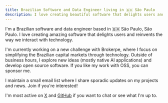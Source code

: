 ```yaml
---
title: Brazilian Software and Data Engineer living in 🇧🇷 São Paulo
description: I love creating beautiful software that delights users and reimagines the way we interact with technology.
---
```


I'm a Brazilian software and data engineer based in 🇧🇷 São Paulo, São Paulo. I love creating amazing software that delights users and reinvents the way we interact with technology.

I'm currently working on a new challenge with Brokerpe, where I focus on simplifying the Brazilian capital markets through technology. Outside of business hours, I explore new ideas (mostly native AI applications) and develop open source software. If you like my work with OSS, you can sponsor me.

I maintain a small email list where I share sporadic updates on my projects and news. Join if you're interested!

<MailingList />

I'm most active on [X](https://x.com/matheusoss_) and [GitHub](https://github.com/matheusoss) if you want to chat or see what I'm up to.
